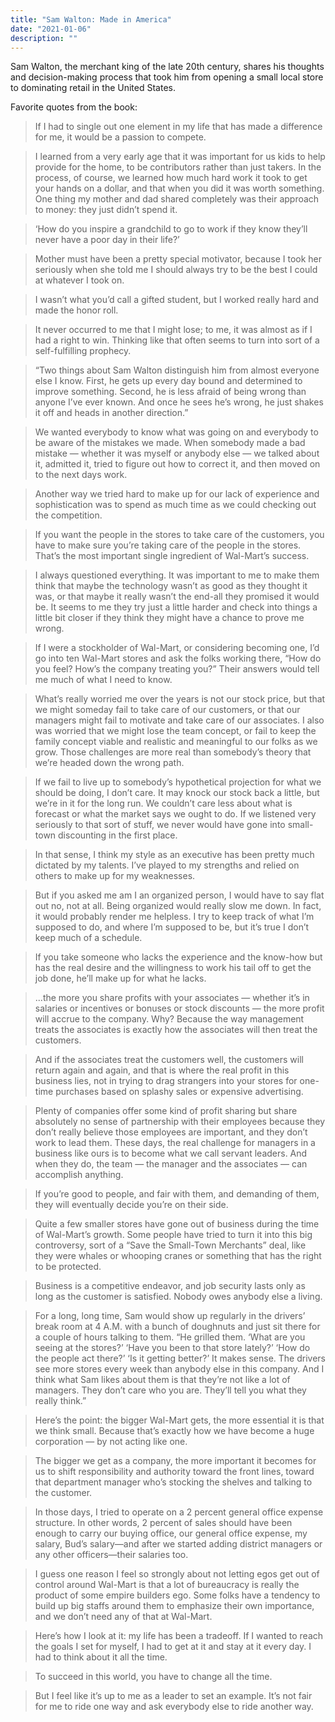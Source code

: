 ```yaml
---
title: "Sam Walton: Made in America"
date: "2021-01-06"
description: ""
---
```


Sam Walton, the merchant king of the late 20th century, shares his thoughts and decision-making process that took him from opening a small local store to dominating retail in the United States.

Favorite quotes from the book:

> If I had to single out one element in my life that has made a difference for me, it would be a passion to compete.

> I learned from a very early age that it was important for us kids to help provide for the home, to be contributors rather than just takers. In the process, of course, we learned how much hard work it took to get your hands on a dollar, and that when you did it was worth something. One thing my mother and dad shared completely was their approach to money: they just didn’t spend it.

> ‘How do you inspire a grandchild to go to work if they know they’ll never have a poor day in their life?’

> Mother must have been a pretty special motivator, because I took her seriously when she told me I should always try to be the best I could at whatever I took on.

> I wasn’t what you’d call a gifted student, but I worked really hard and made the honor roll.

> It never occurred to me that I might lose; to me, it was almost as if I had a right to win. Thinking like that often seems to turn into sort of a self-fulfilling prophecy.

> “Two things about Sam Walton distinguish him from almost everyone else I know. First, he gets up every day bound and determined to improve something. Second, he is less afraid of being wrong than anyone I’ve ever known. And once he sees he’s wrong, he just shakes it off and heads in another direction.”

> We wanted everybody to know what was going on and everybody to be aware of the mistakes we made. When somebody made a bad mistake — whether it was myself or anybody else — we talked about it, admitted it, tried to figure out how to correct it, and then moved on to the next days work.

> Another way we tried hard to make up for our lack of experience and sophistication was to spend as much time as we could checking out the competition.

> If you want the people in the stores to take care of the customers, you have to make sure you’re taking care of the people in the stores. That’s the most important single ingredient of Wal-Mart’s success.

> I always questioned everything. It was important to me to make them think that maybe the technology wasn’t as good as they thought it was, or that maybe it really wasn’t the end-all they promised it would be. It seems to me they try just a little harder and check into things a little bit closer if they think they might have a chance to prove me wrong.

> If I were a stockholder of Wal-Mart, or considering becoming one, I’d go into ten Wal-Mart stores and ask the folks working there, “How do you feel? How’s the company treating you?” Their answers would tell me much of what I need to know.

> What’s really worried me over the years is not our stock price, but that we might someday fail to take care of our customers, or that our managers might fail to motivate and take care of our associates. I also was worried that we might lose the team concept, or fail to keep the family concept viable and realistic and meaningful to our folks as we grow. Those challenges are more real than somebody’s theory that we’re headed down the wrong path.

> If we fail to live up to somebody’s hypothetical projection for what we should be doing, I don’t care. It may knock our stock back a little, but we’re in it for the long run. We couldn’t care less about what is forecast or what the market says we ought to do. If we listened very seriously to that sort of stuff, we never would have gone into small-town discounting in the first place.

> In that sense, I think my style as an executive has been pretty much dictated by my talents. I’ve played to my strengths and relied on others to make up for my weaknesses.

> But if you asked me am I an organized person, I would have to say flat out no, not at all. Being organized would really slow me down. In fact, it would probably render me helpless. I try to keep track of what I’m supposed to do, and where I’m supposed to be, but it’s true I don’t keep much of a schedule.

> If you take someone who lacks the experience and the know-how but has the real desire and the willingness to work his tail off to get the job done, he’ll make up for what he lacks.

> ...the more you share profits with your associates — whether it’s in salaries or incentives or bonuses or stock discounts — the more profit will accrue to the company. Why? Because the way management treats the associates is exactly how the associates will then treat the customers.

> And if the associates treat the customers well, the customers will return again and again, and that is where the real profit in this business lies, not in trying to drag strangers into your stores for one-time purchases based on splashy sales or expensive advertising.

> Plenty of companies offer some kind of profit sharing but share absolutely no sense of partnership with their employees because they don’t really believe those employees are important, and they don’t work to lead them. These days, the real challenge for managers in a business like ours is to become what we call servant leaders. And when they do, the team — the manager and the associates — can accomplish anything.

> If you’re good to people, and fair with them, and demanding of them, they will eventually decide you’re on their side.

> Quite a few smaller stores have gone out of business during the time of Wal-Mart’s growth. Some people have tried to turn it into this big controversy, sort of a “Save the Small-Town Merchants” deal, like they were whales or whooping cranes or something that has the right to be protected.

> Business is a competitive endeavor, and job security lasts only as long as the customer is satisfied. Nobody owes anybody else a living.

> For a long, long time, Sam would show up regularly in the drivers’ break room at 4 A.M. with a bunch of doughnuts and just sit there for a couple of hours talking to them. “He grilled them. ‘What are you seeing at the stores?’ ‘Have you been to that store lately?’ ‘How do the people act there?’ ‘Is it getting better?’ It makes sense. The drivers see more stores every week than anybody else in this company. And I think what Sam likes about them is that they’re not like a lot of managers. They don’t care who you are. They’ll tell you what they really think.”

> Here’s the point: the bigger Wal-Mart gets, the more essential it is that we think small. Because that’s exactly how we have become a huge corporation — by not acting like one.

> The bigger we get as a company, the more important it becomes for us to shift responsibility and authority toward the front lines, toward that department manager who’s stocking the shelves and talking to the customer.

> In those days, I tried to operate on a 2 percent general office expense structure. In other words, 2 percent of sales should have been enough to carry our buying office, our general office expense, my salary, Bud’s salary—and after we started adding district managers or any other officers—their salaries too.

> I guess one reason I feel so strongly about not letting egos get out of control around Wal-Mart is that a lot of bureaucracy is really the product of some empire builders ego. Some folks have a tendency to build up big staffs around them to emphasize their own importance, and we don’t need any of that at Wal-Mart.

> Here’s how I look at it: my life has been a tradeoff. If I wanted to reach the goals I set for myself, I had to get at it and stay at it every day. I had to think about it all the time.

> To succeed in this world, you have to change all the time.

> But I feel like it’s up to me as a leader to set an example. It’s not fair for me to ride one way and ask everybody else to ride another way.
